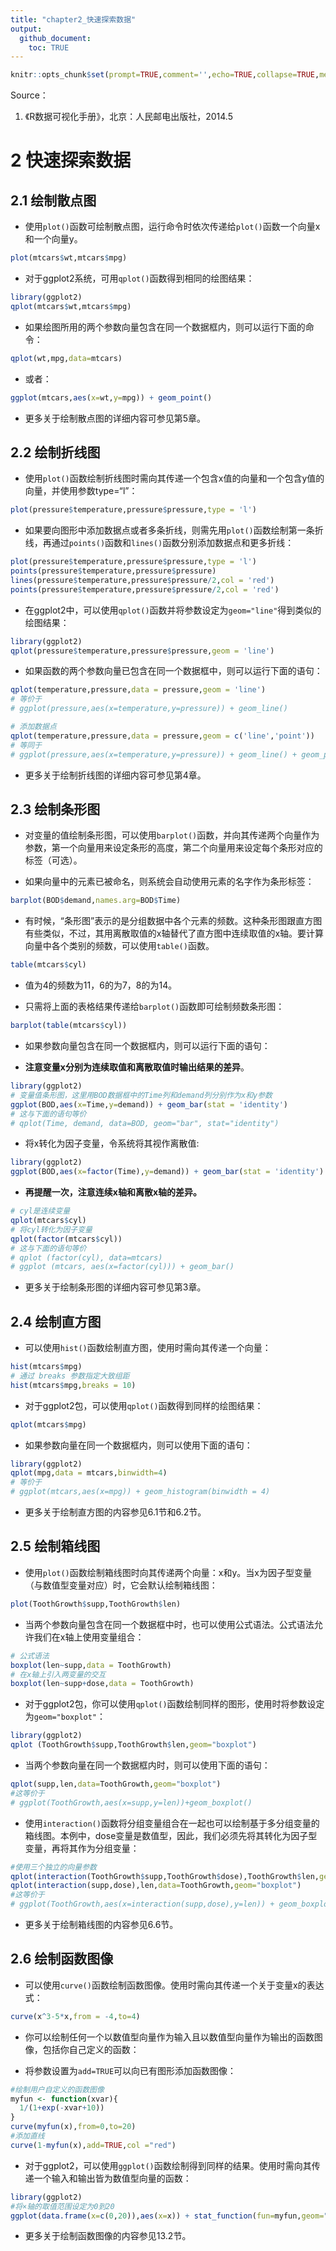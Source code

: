 ```yaml
---
title: "chapter2_快速探索数据"
output: 
  github_document:
    toc: TRUE
---
```


```r
knitr::opts_chunk$set(prompt=TRUE,comment='',echo=TRUE,collapse=TRUE,message=FALSE,warning=FALSE)
```

Source：

1.  《R数据可视化手册》，北京：人民邮电出版社，2014.5

# 2 快速探索数据

## 2.1 绘制散点图

- 使用`plot()`函数可绘制散点图，运行命令时依次传递给`plot()`函数一个向量x和一个向量y。

```r
plot(mtcars$wt,mtcars$mpg)
```

- 对于ggplot2系统，可用`qplot()`函数得到相同的绘图结果：

```r
library(ggplot2)
qplot(mtcars$wt,mtcars$mpg)
```

- 如果绘图所用的两个参数向量包含在同一个数据框内，则可以运行下面的命令：

```r
qplot(wt,mpg,data=mtcars)
```

- 或者：

```r
ggplot(mtcars,aes(x=wt,y=mpg)) + geom_point()
```

- 更多关于绘制散点图的详细内容可参见第5章。

## 2.2 绘制折线图

- 使用`plot()`函数绘制折线图时需向其传递一个包含x值的向量和一个包含y值的向量，并使用参数type="l"：

```r
plot(pressure$temperature,pressure$pressure,type = 'l')
```

- 如果要向图形中添加数据点或者多条折线，则需先用`plot()`函数绘制第一条折线，再通过`points()`函数和`lines()`函数分别添加数据点和更多折线：

```r
plot(pressure$temperature,pressure$pressure,type = 'l')
points(pressure$temperature,pressure$pressure)
lines(pressure$temperature,pressure$pressure/2,col = 'red')
points(pressure$temperature,pressure$pressure/2,col = 'red')
```

- 在ggplot2中，可以使用`qplot()`函数并将参数设定为`geom="line"`得到类似的绘图结果：

```r
library(ggplot2)
qplot(pressure$temperature,pressure$pressure,geom = 'line')
```

- 如果函数的两个参数向量已包含在同一个数据框中，则可以运行下面的语句：

```r
qplot(temperature,pressure,data = pressure,geom = 'line')
# 等价于
# ggplot(pressure,aes(x=temperature,y=pressure)) + geom_line()

# 添加数据点
qplot(temperature,pressure,data = pressure,geom = c('line','point'))
# 等同于
# ggplot(pressure,aes(x=temperature,y=pressure)) + geom_line() + geom_point()
```

- 更多关于绘制折线图的详细内容可参见第4章。

## 2.3 绘制条形图

- 对变量的值绘制条形图，可以使用`barplot()`函数，并向其传递两个向量作为参数，第一个向量用来设定条形的高度，第二个向量用来设定每个条形对应的标签（可选）。

- 如果向量中的元素已被命名，则系统会自动使用元素的名字作为条形标签：

```r
barplot(BOD$demand,names.arg=BOD$Time)
```
  
- 有时候，“条形图”表示的是分组数据中各个元素的频数。这种条形图跟直方图有些类似，不过，其用离散取值的x轴替代了直方图中连续取值的x轴。要计算向量中各个类别的频数，可以使用`table()`函数。

```r
table(mtcars$cyl)
```

- 值为4的频数为11，6的为7，8的为14。

- 只需将上面的表格结果传递给`barplot()`函数即可绘制频数条形图：

```r
barplot(table(mtcars$cyl))
```

- 如果参数向量包含在同一个数据框内，则可以运行下面的语句：

- **注意变量x分别为连续取值和离散取值时输出结果的差异**。

```r
library(ggplot2)
# 变量值条形图，这里用BOD数据框中的Time列和demand列分别作为x和y参数
ggplot(BOD,aes(x=Time,y=demand)) + geom_bar(stat = 'identity')
# 这与下面的语句等价
# qplot(Time, demand, data=BOD, geom="bar", stat="identity") 
```

- 将x转化为因子变量，令系统将其视作离散值:

```r
library(ggplot2)
ggplot(BOD,aes(x=factor(Time),y=demand)) + geom_bar(stat = 'identity')
```

- **再提醒一次，注意连续x轴和离散x轴的差异。**

```r
# cyl是连续变量
qplot(mtcars$cyl)
# 将cyl转化为因子变量
qplot(factor(mtcars$cyl))
# 这与下面的语句等价
# qplot (factor(cyl), data=mtcars)
# ggplot (mtcars, aes(x=factor(cyl))) + geom_bar()
```

- 更多关于绘制条形图的详细内容可参见第3章。

## 2.4 绘制直方图

- 可以使用`hist()`函数绘制直方图，使用时需向其传递一个向量：

```r
hist(mtcars$mpg)
# 通过 breaks 参数指定大致组距
hist(mtcars$mpg,breaks = 10)
```

- 对于ggplot2包，可以使用`qplot()`函数得到同样的绘图结果：

```r
qplot(mtcars$mpg)
```

- 如果参数向量在同一个数据框内，则可以使用下面的语句：

```r
library(ggplot2)
qplot(mpg,data = mtcars,binwidth=4)
# 等价于
# ggplot(mtcars,aes(x=mpg)) + geom_histogram(binwidth = 4)
```

- 更多关于绘制直方图的内容参见6.1节和6.2节。

## 2.5 绘制箱线图

- 使用`plot()`函数绘制箱线图时向其传递两个向量：x和y。当x为因子型变量（与数值型变量对应）时，它会默认绘制箱线图：

```r
plot(ToothGrowth$supp,ToothGrowth$len)
```

- 当两个参数向量包含在同一个数据框中时，也可以使用公式语法。公式语法允许我们在x轴上使用变量组合：

```r
# 公式语法
boxplot(len~supp,data = ToothGrowth)
# 在x轴上引入两变量的交互
boxplot(len~supp+dose,data = ToothGrowth)
```

- 对于ggplot2包，你可以使用`qplot()`函数绘制同样的图形，使用时将参数设定为`geom="boxplot"`：

```r
library(ggplot2)
qplot (ToothGrowth$supp,ToothGrowth$len,geom="boxplot")
```

- 当两个参数向量在同一个数据框内时，则可以使用下面的语句：

```r
qplot(supp,len,data=ToothGrowth,geom="boxplot") 
#这等价于
# ggplot(ToothGrowth,aes(x=supp,y=len))+geom_boxplot()
```

- 使用`interaction()`函数将分组变量组合在一起也可以绘制基于多分组变量的箱线图。本例中，dose变量是数值型，因此，我们必须先将其转化为因子型变量，再将其作为分组变量：

```r
#使用三个独立的向量参数
qplot(interaction(ToothGrowth$supp,ToothGrowth$dose),ToothGrowth$len,geom="boxplot") #也可以以数据框中的列作为参数
qplot(interaction(supp,dose),len,data=ToothGrowth,geom="boxplot") 
#这等价于
# ggplot(ToothGrowth,aes(x=interaction(supp,dose),y=len)) + geom_boxplot()
```

- 更多关于绘制箱线图的内容参见6.6节。

## 2.6 绘制函数图像

- 可以使用`curve()`函数绘制函数图像。使用时需向其传递一个关于变量x的表达式：

```r
curve(x^3-5*x,from = -4,to=4)
```

- 你可以绘制任何一个以数值型向量作为输入且以数值型向量作为输出的函数图像，包括你自己定义的函数：

- 将参数设置为`add=TRUE`可以向已有图形添加函数图像：

```r
#绘制用户自定义的函数图像
myfun <- function(xvar){
  1/(1+exp(-xvar+10))
}
curve(myfun(x),from=0,to=20)
#添加直线
curve(1-myfun(x),add=TRUE,col ="red")
```

- 对于ggplot2，可以使用`ggplot()`函数绘制得到同样的结果。使用时需向其传递一个输入和输出皆为数值型向量的函数：

```r
library(ggplot2)
#将×轴的取值范围设定为0到20
ggplot(data.frame(x=c(0,20)),aes(x=x)) + stat_function(fun=myfun,geom="line")
```

- 更多关于绘制函数图像的内容参见13.2节。